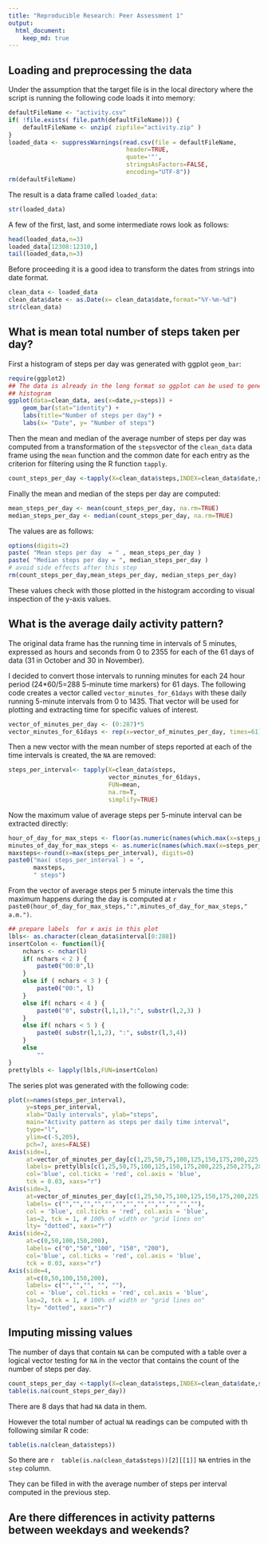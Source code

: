 ```yaml
---
title: "Reproducible Research: Peer Assessment 1"
output: 
  html_document:
    keep_md: true
---
```



## Loading and preprocessing the data

Under the assumption that the target file is in the local
directory where the script is running the following code 
loads it into memory:

```{r: load the data, echo=TRUE}
defaultFileName <- "activity.csv"
if( !file.exists( file.path(defaultFileName))) {
    defaultFileName <- unzip( zipfile="activity.zip" )  
}
loaded_data <- suppressWarnings(read.csv(file = defaultFileName, 
                                 header=TRUE,
                                 quote='"',
                                 stringsAsFactors=FALSE,
                                 encoding="UTF-8"))
rm(defaultFileName)
```
The result is a data frame called `loaded_data`:

```{r: loaded data frame str, echo=FALSE}
str(loaded_data)
```
A few of the first, last, and some intermediate rows look as follows:
```{r: first and last rows, echo=FALSE}
head(loaded_data,n=3)
loaded_data[12308:12310,]
tail(loaded_data,n=3)
```
Before proceeding it is a good idea to transform the dates from strings 
into date format.
```{r: dates from strings to real date format, echo=TRUE}
clean_data <- loaded_data
clean_data$date <- as.Date(x= clean_data$date,format="%Y-%m-%d")
str(clean_data)
```

## What is mean total number of steps taken per day?

First a histogram of steps per day was generated with ggplot
`geom_bar`:

```{r:plot steps per day, cache=TRUE,echo=TRUE,fig.height=4,message=FALSE}
require(ggplot2)
## The data is already in the long format so ggplot can be used to generate the
## histogram
ggplot(data=clean_data, aes(x=date,y=steps)) +
    geom_bar(stat="identity") +
    labs(title="Number of steps per day") +
    labs(x= "Date", y= "Number of steps") 
```

Then the mean and median of the average number of steps per day
was computed from a transformation of the `steps`vector
of the `clean_data` data frame using the `mean` function
and the common date for each entry as the criterion for filtering
using the R function `tapply`.

```{r: compute steps per day,cache=FALSE, echo=TRUE}
count_steps_per_day <-tapply(X=clean_data$steps,INDEX=clean_data$date,sum)
```
Finally the mean and median of the steps per day are computed:

```{r: compute stats for steps per day,cache=FALSE,echo=TRUE,results='asis'}
mean_steps_per_day <- mean(count_steps_per_day, na.rm=TRUE)
median_steps_per_day <- median(count_steps_per_day, na.rm=TRUE)
```
The values are as follows:

```{r: print stats steps per day, cache=FALSE,echo=FALSE}
options(digits=2)
paste( "Mean steps per day  = " , mean_steps_per_day )
paste( "Median steps per day = ", median_steps_per_day )
# avoid side effects after this step
rm(count_steps_per_day,mean_steps_per_day, median_steps_per_day)
```

These values check with those plotted in the histogram according to visual
inspection of the y-axis values.

## What is the average daily activity pattern?

The original data frame has the running time in intervals of 5 minutes, expressed 
as hours and seconds from 0 to 2355 for each of the 61 days of data (31 in October and 30 in November).

I decided to convert those intervals to running minutes for each 24 hour period
(24*60/5=288 5-minute time markers) for 61 days. 
The following code creates a vector called `vector_minutes_for_61days` 
with these daily running 5-minute intervals from 0 to 1435. 
That vector will be used for plotting and extracting time for specific values of interest.

```{r: daily activity pattern,echo=TRUE,results='asis'}
vector_of_minutes_per_day <- (0:287)*5
vector_minutes_for_61days <- rep(x=vector_of_minutes_per_day, times=61)
```

Then a new vector with the mean number of steps reported at each of the time intervals
is created, the `NA` are removed:

```{r: daily activity part 2, echo=TRUE}
steps_per_interval<- tapply(X=clean_data$steps, 
                            vector_minutes_for_61days, 
                            FUN=mean,
                            na.rm=T,
                            simplify=TRUE)
```

Now the maximum value of average steps per 5-minute interval can be extracted directly:

```{r: max step interval, cache=TRUE, echo=FALSE, results='asis' }
hour_of_day_for_max_steps <- floor(as.numeric(names(which.max(x=steps_per_interval)))/60)
minutes_of_day_for_max_steps <- as.numeric(names(which.max(x=steps_per_interval))) %% 60
maxsteps<-round(x=max(steps_per_interval), digits=0)
paste0("max( steps_per_interval ) = ",
       maxsteps, 
       " steps")
```

From the vector of average steps per 5 minute intervals the time this maximum
happens during the day is computed at `r paste0(hour_of_day_for_max_steps,":",minutes_of_day_for_max_steps," a.m.")`.


```{r: preparing labels for plot, cache=TRUE, echo=FALSE}
## prepare labels  for x axis in this plot
lbls<- as.character(clean_data$interval[0:288])
insertColon <- function(l){
    nchars <- nchar(l)
    if( nchars < 2 ) {
        paste0("00:0",l)
    }
    else if ( nchars < 3 ) {
        paste0("00:", l)
    }
    else if( nchars < 4 ) {
        paste0("0", substr(l,1,1),":", substr(l,2,3) )
    }
    else if( nchars < 5 ) {
        paste0( substr(l,1,2), ":", substr(l,3,4))
    }
    else
        ""
}
prettylbls <- lapply(lbls,FUN=insertColon)
```

The series plot was generated with the following code:

```{r: plot activity pattern, cache=FALSE,echo=TRUE,fig.height=6}
plot(x=names(steps_per_interval),
     y=steps_per_interval, 
     xlab="Daily intervals", ylab="steps",
     main="Activity pattern as steps per daily time interval",
     type="l",
     ylim=c(-5,205),
     pch=7, axes=FALSE)
Axis(side=1,
     at=vector_of_minutes_per_day[c(1,25,50,75,100,125,150,175,200,225,250,275,288)],
     labels= prettylbls[c(1,25,50,75,100,125,150,175,200,225,250,275,288)],
     col='blue', col.ticks = 'red', col.axis = 'blue',
     tck = 0.03, xaxs="r")
Axis(side=3,
     at=vector_of_minutes_per_day[c(1,25,50,75,100,125,150,175,200,225,250,275,288)],
     labels= c("","","","","","","","","","","","",""),
     col = 'blue', col.ticks = 'red', col.axis = 'blue',
     las=2, tck = 1, # 100% of width or "grid lines on"
     lty= "dotted", xaxs="r")
Axis(side=2,
     at=c(0,50,100,150,200),
     labels= c("0","50","100", "150", "200"),
     col='blue', col.ticks = 'red', col.axis = 'blue',
     tck = 0.03, xaxs="r")
Axis(side=4,
     at=c(0,50,100,150,200),
     labels= c("","","", "", ""),     
     col = 'blue', col.ticks = 'red', col.axis = 'blue',
     las=2, tck = 1, # 100% of width or "grid lines on"
     lty= "dotted", xaxs="r")
```


## Imputing missing values

The number of days that contain `NA` can be computed with a table
over a logical vector testing for `NA` in the vector that
contains the count of the number of steps per day.

```{r: NA count, cache=TRUE,echo=TRUE}
count_steps_per_day <-tapply(X=clean_data$steps,INDEX=clean_data$date,sum)
table(is.na(count_steps_per_day))
```

There are 8 days that had `NA` data in them.

However the total number of actual `NA` readings can be computed with th following 
similar R code:

```{r: NA count steps total, cache=TRUE, echo=TRUE}
table(is.na(clean_data$steps))
```
So there are `r  table(is.na(clean_data$steps))[2][[1]]` `NA` entries in the `step`
column.

They can be filled in with the average number of steps per interval computed in the
previous step.

## Are there differences in activity patterns between weekdays and weekends?
